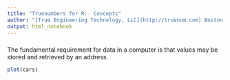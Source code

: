 ```yaml
---
title: "Truenumbers for R:  Concepts"
author: "[True Engineering Technology, LLC](http://truenum.com) Boston MA" 
output: html_notebook
---
```

###
The fundamental requirement for data in a computer is that values may be stored and retrieved by an address.  


```r
plot(cars)
```

